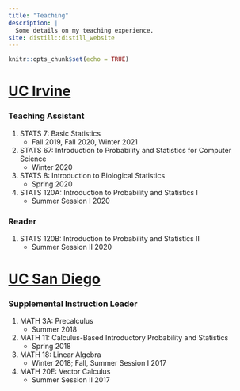 ```yaml
---
title: "Teaching"
description: |
  Some details on my teaching experience.
site: distill::distill_website
---
```


```r
knitr::opts_chunk$set(echo = TRUE)
```
# [UC Irvine](http://catalogue.uci.edu/allcourses/stats/) 
### Teaching Assistant
1. STATS 7: Basic Statistics 
   + Fall 2019, Fall 2020, Winter 2021
1. STATS 67: Introduction to Probability and Statistics for Computer Science 
   + Winter 2020
1. STATS 8: Introduction to Biological Statistics 
   + Spring 2020
1. STATS 120A: Introduction to Probability and Statistics I 
   + Summer Session I 2020


### Reader
1. STATS 120B: Introduction to Probability and Statistics II 
   + Summer Session II 2020

# [UC San Diego](https://ucsd.edu/catalog/courses/MATH.html)
### Supplemental Instruction Leader
1. MATH 3A: Precalculus
   + Summer 2018
1. MATH 11: Calculus-Based Introductory Probability and Statistics 
   + Spring 2018
1. MATH 18: Linear Algebra
   + Winter 2018; Fall, Summer Session I 2017 
1. MATH 20E: Vector Calculus 
   + Summer Session II 2017